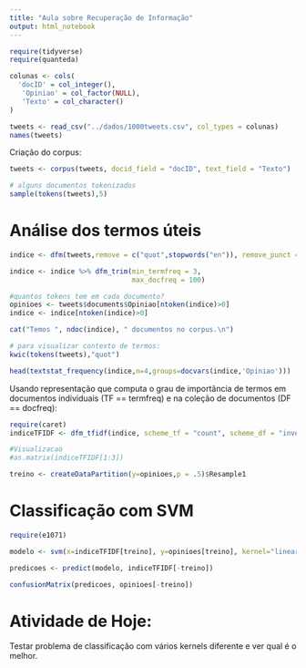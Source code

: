 ```yaml
---
title: "Aula sobre Recuperação de Informação"
output: html_notebook
---
```



```r
require(tidyverse)
require(quanteda)

colunas <- cols(
  'docID' = col_integer(),
   'Opiniao' = col_factor(NULL),
   'Texto' = col_character()
)

tweets <- read_csv("../dados/1000tweets.csv", col_types = colunas)
names(tweets)
```


Criação do corpus:

```r
tweets <- corpus(tweets, docid_field = "docID", text_field = "Texto")

# alguns documentos tokenizados
sample(tokens(tweets),5)


```

# Análise dos termos úteis

```r

indice <- dfm(tweets,remove = c("quot",stopwords("en")), remove_punct =TRUE)

indice <- indice %>% dfm_trim(min_termfreq = 3,
                              max_docfreq = 100)

#quantos tokens tem em cada documento?
opinioes <- tweets$documents$Opiniao[ntoken(indice)>0]
indice <- indice[ntoken(indice)>0]

cat("Temos ", ndoc(indice), " documentos no corpus.\n")

# para visualizar contexto de termos:
kwic(tokens(tweets),"quot")

head(textstat_frequency(indice,n=4,groups=docvars(indice,'Opiniao')))

```

Usando representação que computa o grau de importância de termos em documentos individuais (TF ==  termfreq) e na coleção de documentos (DF == docfreq):

```r
require(caret)
indiceTFIDF <- dfm_tfidf(indice, scheme_tf = "count", scheme_df = "inverseprob")

#Visualizacao
#as.matrix(indiceTFIDF[1:3])

treino <- createDataPartition(y=opinioes,p = .5)$Resample1

```


# Classificação com SVM

```r
require(e1071)

modelo <- svm(x=indiceTFIDF[treino], y=opinioes[treino], kernel="linear")

predicoes <- predict(modelo, indiceTFIDF[-treino])

confusionMatrix(predicoes, opinioes[-treino])

```



# Atividade de Hoje:

Testar problema de classificação com vários kernels diferente e ver qual é o melhor.

